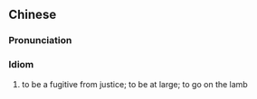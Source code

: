==Chinese==
{{zh-forms|type=211}}

===Pronunciation===
{{zh-pron
|m=luòhuāng ér táo
|cat=id
}}

===Idiom===
{{zh-idiom}}

# to be a fugitive from justice; to be at large; to go on the lamb